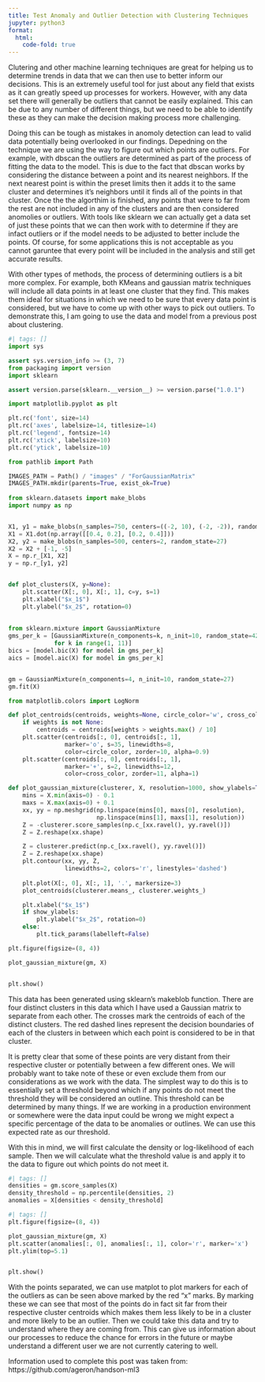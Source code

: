 ```yaml
---
title: Test Anomaly and Outlier Detection with Clustering Techniques
jupyter: python3
format: 
  html:
    code-fold: true
---
```


Clutering and other machine learning techniques are great for helping us to determine trends in data that we can then use to better inform our decisions. This is an extremely useful tool for just about any field that exists as it can greatly speed up processes for workers. However, with any data set there will generally be outliers that cannot be easily explained. This can be due to any number of different things, but we need to be able to identify these as they can make the decision making process more challenging.

Doing this can be tough as mistakes in anomoly detection can lead to valid data potentially being overlooked in our findings. Depedning on the technique we are using the way to figure out which points are outliers. For example, with dbscan the outliers are determined as part of the process of fitting the data to the model. This is due to the fact that dbscan works by considering the distance between a point and its nearest neighbors. If the next nearest point is within the preset limits then it adds it to the same cluster and determines it's neighbors until it finds all of the points in that cluster. Once the the algorthim is finished, any points that were to far from the rest are not included in any of the clusters and are then considered anomolies or outliers. With tools like sklearn we can actually get a data set of just these points that we can then work with to determine if they are infact outliers or if the model needs to be adjusted to better include the points. Of course, for some applications this is not acceptable as you cannot garuntee that every point will be included in the analysis and still get accurate results.

With other types of methods, the process of determining outliers is a bit more complex. For example, both KMeans and gaussian matrix techniques will include all data points in at least one cluster that they find. This makes them ideal for situations in which we need to be sure that every data point is considered, but we have to come up with other ways to pick out outliers. To demonstrate this, I am going to use the data and model from a previous post about clustering.

```python
#| tags: []
import sys

assert sys.version_info >= (3, 7)
from packaging import version
import sklearn

assert version.parse(sklearn.__version__) >= version.parse("1.0.1")

import matplotlib.pyplot as plt

plt.rc('font', size=14)
plt.rc('axes', labelsize=14, titlesize=14)
plt.rc('legend', fontsize=14)
plt.rc('xtick', labelsize=10)
plt.rc('ytick', labelsize=10)

from pathlib import Path

IMAGES_PATH = Path() / "images" / "ForGaussianMatrix"
IMAGES_PATH.mkdir(parents=True, exist_ok=True)
    
from sklearn.datasets import make_blobs
import numpy as np


X1, y1 = make_blobs(n_samples=750, centers=((-2, 10), (-2, -2)), random_state=27)
X1 = X1.dot(np.array([[0.4, 0.2], [0.2, 0.4]]))
X2, y2 = make_blobs(n_samples=500, centers=2, random_state=27)
X2 = X2 + [-1, -5]
X = np.r_[X1, X2]
y = np.r_[y1, y2]


def plot_clusters(X, y=None):
    plt.scatter(X[:, 0], X[:, 1], c=y, s=1)
    plt.xlabel("$x_1$")
    plt.ylabel("$x_2$", rotation=0)
    
    
from sklearn.mixture import GaussianMixture
gms_per_k = [GaussianMixture(n_components=k, n_init=10, random_state=42).fit(X)
             for k in range(1, 11)]
bics = [model.bic(X) for model in gms_per_k]
aics = [model.aic(X) for model in gms_per_k]


gm = GaussianMixture(n_components=4, n_init=10, random_state=27)
gm.fit(X)

from matplotlib.colors import LogNorm

def plot_centroids(centroids, weights=None, circle_color='w', cross_color='k'):
    if weights is not None:
        centroids = centroids[weights > weights.max() / 10]
    plt.scatter(centroids[:, 0], centroids[:, 1],
                marker='o', s=35, linewidths=8,
                color=circle_color, zorder=10, alpha=0.9)
    plt.scatter(centroids[:, 0], centroids[:, 1],
                marker='+', s=2, linewidths=12,
                color=cross_color, zorder=11, alpha=1)

def plot_gaussian_mixture(clusterer, X, resolution=1000, show_ylabels=True):
    mins = X.min(axis=0) - 0.1
    maxs = X.max(axis=0) + 0.1
    xx, yy = np.meshgrid(np.linspace(mins[0], maxs[0], resolution),
                         np.linspace(mins[1], maxs[1], resolution))
    Z = -clusterer.score_samples(np.c_[xx.ravel(), yy.ravel()])
    Z = Z.reshape(xx.shape)

    Z = clusterer.predict(np.c_[xx.ravel(), yy.ravel()])
    Z = Z.reshape(xx.shape)
    plt.contour(xx, yy, Z,
                linewidths=2, colors='r', linestyles='dashed')
    
    plt.plot(X[:, 0], X[:, 1], '.', markersize=3)
    plot_centroids(clusterer.means_, clusterer.weights_)

    plt.xlabel("$x_1$")
    if show_ylabels:
        plt.ylabel("$x_2$", rotation=0)
    else:
        plt.tick_params(labelleft=False)

plt.figure(figsize=(8, 4))

plot_gaussian_mixture(gm, X)


plt.show()
```

This data has been generated using sklearn's makeblob function. There are four distinct clusters in this data which I have used a Gaussian matrix to separate from each other. The crosses mark the centroids of each of the distinct clusters. The red dashed lines represent the decision boundaries of each of the clusters in between which each point is considered to be in that cluster.

It is pretty clear that some of these points are very distant from their respective cluster or potentially between a few different ones. We will probably want to take note of these or even exclude them from our considerations as we work with the data. The simplest way to do this is to essentially set a threshold beyond which if any points do not meet the threshold they will be considered an outline. This threshold can be determined by many things. If we are working in a production environment or somewhere were the data input could be wrong we might expect a specific percentage of the data to be anomalies or outlines. We can use this expected rate as our threshold.

With this in mind, we will first calculate the density or log-likelihood of each sample. Then we will calculate what the threshold value is and apply it to the data to figure out which points do not meet it.

```python
#| tags: []
densities = gm.score_samples(X)
density_threshold = np.percentile(densities, 2)
anomalies = X[densities < density_threshold]

#| tags: []
plt.figure(figsize=(8, 4))

plot_gaussian_mixture(gm, X)
plt.scatter(anomalies[:, 0], anomalies[:, 1], color='r', marker='x')
plt.ylim(top=5.1)


plt.show()
```

With the points separated, we can use matplot to plot markers for each of the outliers as can be seen above marked by the red "x" marks. By marking these we can see that most of the points do in fact sit far from their respective cluster centroids which makes them less likely to be in a cluster and more likely to be an outlier. Then we could take this data and try to understand where they are coming from. This can give us information about our processes to reduce the chance for errors in the future or maybe understand a different user we are not currently catering to well.

Information used to complete this post was taken from: https://github.com/ageron/handson-ml3
